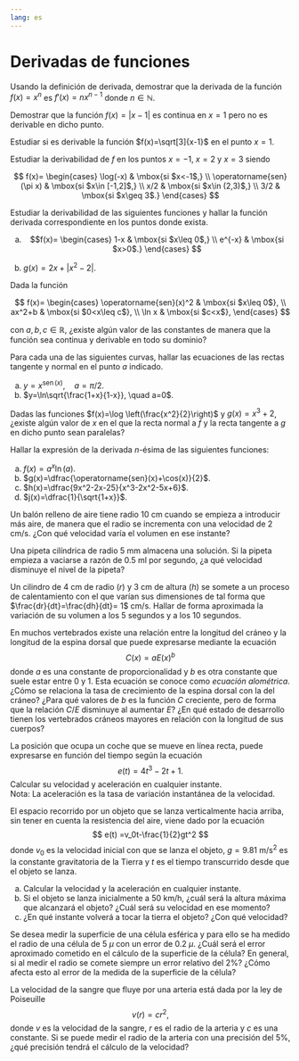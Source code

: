 ```yaml
---
lang: es
---
```


# Derivadas de funciones

:::{#exr-derivada-potencia}
Usando la definición de derivada, demostrar que la derivada de la función $f(x)=x^n$ es $f'(x)=nx^{n-1}$ donde $n\in\mathbb{N}$. 
:::

:::{#exr-estudio-derivabilidad-1}
Demostrar que la función $f(x)=|x-1|$ es continua en $x=1$ pero no es derivable en dicho punto.
:::

:::{#exr-estudio-derivabilidad-2}
Estudiar si es derivable la función $f(x)=\sqrt[3]{x-1}$ en el punto $x=1$.
:::

:::{#exr-derivabilidad-funcion-trozos-1}
Estudiar la derivabilidad de $f$ en los puntos $x=-1$, $x=2$ y $x=3$ siendo

$$
f(x)=
\begin{cases}
\log(-x) & \mbox{si $x<-1$,} \\
\operatorname{sen}(\pi x) & \mbox{si $x\in [-1,2]$,} \\
x/2 & \mbox{si $x\in (2,3)$,} \\
3/2 & \mbox{si $x\geq 3$.}
\end{cases}
$$
:::

:::{#exr-derivabilidad-funcion-trozos-2}
Estudiar la derivabilidad de las siguientes funciones y hallar la función derivada correspondiente en los puntos donde exista.

a. $$f(x)=
\begin{cases}
1-x & \mbox{si $x\leq 0$,} \\
e^{-x} & \mbox{si $x>0$.}
\end{cases}
$$

b. $g(x)=2x+|x^2-2|$.
:::

:::{#exr-derivabilidad-funcion-trozos-3}
Dada la función

$$
f(x)=
\begin{cases}
\operatorname{sen}(x)^2 & \mbox{si $x\leq 0$},  \\
ax^2+b &  \mbox{si $0<x\leq c$},  \\
\ln x &  \mbox{si $c<x$},
\end{cases}
$$

con $a,b,c\in\mathbb{R}$, ¿existe algún valor de las constantes de manera que la función sea continua y derivable en todo su dominio?
:::

:::{#exr-tangente-normal-1}
Para cada una de las siguientes curvas, hallar las ecuaciones de las rectas tangente y normal en el punto $a$ indicado.

a. $y=x^{\operatorname{sen}(x)},\quad a=\pi/2$.
b. $y=\ln\sqrt{\frac{1+x}{1-x}}, \quad a=0$.
:::

:::{#exr-tangente-normal-2}
Dadas las funciones $f(x)=\log \left(\frac{x^2}{2}\right)$ y $g(x)=x^3+2$, ¿existe algún valor de $x$ en el que la recta normal a $f$ y
la recta tangente a $g$ en dicho punto sean paralelas?
:::

:::{#exr-derivadas-orden-n}
Hallar la expresión de la derivada $n$-ésima de las  siguientes funciones:

a. $f(x)=a^x\ln(a)$.
b. $g(x)=\dfrac{\operatorname{sen}(x)+\cos(x)}{2}$.
c. $h(x)=\dfrac{9x^2-2x-25}{x^3-2x^2-5x+6}$.
d. $j(x)=\dfrac{1}{\sqrt{1+x}}$.
:::

:::{#exr-regla-cadena-1}
Un balón relleno de aire tiene radio 10 cm cuando se empieza a introducir más aire, de manera que el radio se incrementa con una velocidad de 2 cm/s.
¿Con qué velocidad varía el volumen en ese instante?
:::

:::{#exr-regla-cadena-2}
Una pipeta cilíndrica de radio 5 mm almacena una solución.
Si la pipeta empieza a vaciarse a razón de $0.5$ ml por segundo, ¿a qué velocidad disminuye el nivel de la pipeta?
:::

:::{#exr-regla-cadena-3}
Un cilindro de 4 cm de radio ($r$) y 3 cm de altura ($h$) se somete a un proceso de calentamiento con el que varían sus dimensiones de tal
forma que $\frac{dr}{dt}=\frac{dh}{dt}= 1$ cm/s. Hallar de forma aproximada la variación de su volumen a los 5 segundos y a los 10 segundos.
:::

:::{#exr-extremos-1}
En muchos vertebrados existe una relación entre la longitud del cráneo y la longitud de la espina dorsal que puede expresarse mediante la ecuación
$$
C(x) = a E(x)^b
$$
donde $a$ es una constante de proporcionalidad y $b$ es otra constante que suele estar entre 0 y 1.
Esta ecuación se conoce como _ecuación alométrica_.
¿Cómo se relaciona la tasa de crecimiento de la espina dorsal con la del cráneo?
¿Para qué valores de $b$ es la función $C$ creciente, pero de forma que la relación $C/E$ disminuye al aumentar $E$?
¿En qué estado de desarrollo tienen los vertebrados cráneos mayores en relación con la longitud de sus cuerpos?
:::

:::{#exr-cinematica-1}
La posición que ocupa un coche que se mueve en línea recta, puede expresarse en función del tiempo según la ecuación
$$
e(t) = 4t^3 -2t +1.
$$
Calcular su velocidad y aceleración en cualquier instante.  
Nota: La aceleración es la tasa de variación instantánea de la velocidad.
:::

:::{#exr-cinematica-2}
El espacio recorrido por un objeto que se lanza verticalmente hacia arriba, sin tener en cuenta la resistencia del aire, viene dado por la ecuación
$$
e(t) =v_0t-\frac{1}{2}gt^2
$$
donde $v_0$ es la velocidad inicial con que se lanza el objeto, $g=9.81$ m/s$^2$ es la constante gravitatoria de la Tierra y $t$ es el tiempo transcurrido desde que el objeto se lanza.

a. Calcular la velocidad y la aceleración en cualquier instante.
b. Si el objeto se lanza inicialmente a 50 km/h, ¿cuál será la altura máxima que alcanzará el objeto? ¿Cuál será su velocidad en ese
momento?
c. ¿En qué instante volverá a tocar la tierra el objeto? ¿Con qué velocidad?
:::

:::{#exr-transmision-errores-1}
Se desea medir la superficie de una célula esférica y para ello se ha medido el radio de una célula de 5 $\mu$ con un error de 0.2 $\mu$.
¿Cuál será el error aproximado cometido en el cálculo de la superficie de la célula?
En general, si al medir el radio se comete siempre un error relativo del 2\%? ¿Cómo afecta esto al error de la medida de la superficie
de la célula?  
:::

:::{#exr-transmision-errores-2}
La velocidad de la sangre que fluye por una arteria está dada por la ley de Poiseuille
$$
v(r) = cr^2,
$$
donde $v$ es la velocidad de la sangre, $r$ es el radio de la arteria y $c$ es una constante.
Si se puede medir el radio de la arteria con una precisión del 5\%, ¿qué precisión tendrá el cálculo de la velocidad?
:::